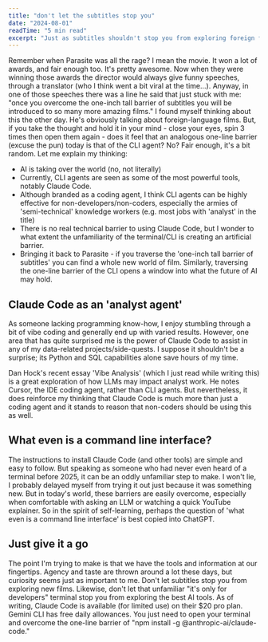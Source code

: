 ```yaml
---
title: "don't let the subtitles stop you"
date: "2024-08-01"
readTime: "5 min read"
excerpt: "Just as subtitles shouldn't stop you from exploring foreign films, the unfamiliar CLI shouldn't stop you from exploring powerful AI tools like Claude Code."
---
```


Remember when Parasite was all the rage? I mean the movie. It won a lot of awards, and fair enough too. It's pretty awesome. Now when they were winning those awards the director would always give funny speeches, through a translator (who I think went a bit viral at the time…). Anyway, in one of those speeches there was a line he said that just stuck with me: "once you overcome the one-inch tall barrier of subtitles you will be introduced to so many more amazing films." I found myself thinking about this the other day. He's obviously talking about foreign-language films. But, if you take the thought and hold it in your mind - close your eyes, spin 3 times then open them again - does it feel that an analogous one-line barrier (excuse the pun) today is that of the CLI agent? No? Fair enough, it's a bit random. Let me explain my thinking:

- AI is taking over the world (no, not literally)
- Currently, CLI agents are seen as some of the most powerful tools, notably Claude Code.
- Although branded as a coding agent, I think CLI agents can be highly effective for non-developers/non-coders, especially the armies of 'semi-technical' knowledge workers (e.g. most jobs with 'analyst' in the title)
- There is no real technical barrier to using Claude Code, but I wonder to what extent the unfamiliarity of the terminal/CLI is creating an artificial barrier. 
- Bringing it back to Parasite - if you traverse the 'one-inch tall barrier of subtitles' you can find a whole new world of film. Similarly, traversing the one-line barrier of the CLI opens a window into what the future of AI may hold. 

## Claude Code as an 'analyst agent'

As someone lacking programming know-how, I enjoy stumbling through a bit of vibe coding and generally end up with varied results. However, one area that has quite surprised me is the power of Claude Code to assist in any of my data-related projects/side-quests. I suppose it shouldn't be a surprise; its Python and SQL capabilities alone save hours of my time. 

Dan Hock's recent essay 'Vibe Analysis' (which I just read while writing this) is a great exploration of how LLMs may impact analyst work. He notes Cursor, the IDE coding agent, rather than CLI agents. But nevertheless, it does reinforce my thinking that Claude Code is much more than just a coding agent and it stands to reason that non-coders should be using this as well. 

## What even is a command line interface?

The instructions to install Claude Code (and other tools) are simple and easy to follow. But speaking as someone who had never even heard of a terminal before 2025, it can be an oddly unfamiliar step to make. I won't lie, I probably delayed myself from trying it out just because it was something new. But in today's world, these barriers are easily overcome, especially when comfortable with asking an LLM or watching a quick YouTube explainer. So in the spirit of self-learning, perhaps the question of 'what even is a command line interface' is best copied into ChatGPT. 

## Just give it a go

The point I'm trying to make is that we have the tools and information at our fingertips. Agency and taste are thrown around a lot these days, but curiosity seems just as important to me. Don't let subtitles stop you from exploring new films. Likewise, don't let that unfamiliar "it's only for developers" terminal stop you from exploring the best AI tools. As of writing, Claude Code is available (for limited use) on their $20 pro plan. Gemini CLI has free daily allowances. You just need to open your terminal and overcome the one-line barrier of "npm install -g @anthropic-ai/claude-code."